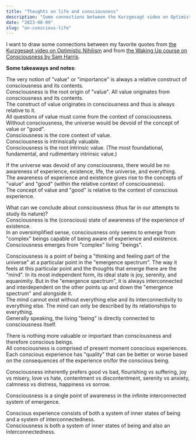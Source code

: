 ```yaml
---
title: "Thoughts on life and consciousness"
description: "Some connections between the Kurzgesagt video on Optimistic Nihilism and the Waking Up course on Consciousness by Sam Harris."
date: "2023-08-09"
slug: "on-conscious-life"
---
```


I want to draw some connections between my favorite quotes from [the Kurzgesagt video on Optimistic Nihilism](/optimistic-nihilism) and from [the Waking Up course on Consciousness by Sam Harris](/consciousness-sam-harris).

**Some takeaways and notes**:

The very notion of "value" or "importance" is always a relative construct of consciousness and its contents. <br />
Consciousness is the root origin of "value". All value originates from consciousness and its contents. <br />
The construct of value originates in consciousness and thus is always relative to it. <br />
All questions of value must come from the context of consciousness. <br />
Without consciousness, the universe would be devoid of the concept of value or "good". <br />
Consciousness is the core context of value. <br />
Consciousness is intrinsically valuable. <br />
Consciousness is the root intrinsic value. (The most foundational, fundamental, and rudimentary intrinsic value.)

If the universe was devoid of any consciousness, there would be no awareness of experience, existence, life, the universe, and everything. <br />
The awareness of experience and existence gives rise to the concepts of "value" and "good" (within the relative context of consciousness). <br />
The concept of value and "good" is relative to the context of conscious experience.

What can we conclude about consciousness (thus far in our attempts to study its nature)? <br />
Consciousness is the (conscious) state of awareness of the experience of existence. <br />
In an oversimplified sense, consciousness only seems to emerge from "complex" beings capable of being aware of experience and existence. <br />
Consciousness emerges from "complex" living "beings".

Consciousness is a point of being a "thinking and feeling part of the universe" at a particular point in the "emergence spectrum". The way it feels at this particular point and the thoughts that emerge there are the "mind". In its most independent form, its ideal state is joy, serenity, and equanimity. But in the "emergence spectrum", it is always interconnected and interdependent on the other points up and down the "emergence spectrum" and alongside it. <br />
The mind cannot exist without everything else and its interconnectivity to everything else. The mind can only be described by its relationships to everything. <br />
Generally speaking, the living "being" is directly connected to consciousness itself.

There is nothing more valuable or important than consciousness and therefore conscious beings. <br />
All consciousness is comprised of present moment conscious experiences. <br />
Each conscious experience has "quality" that can be better or worse based on the consequences of the experience on/for the conscious being.

Consciousness inherently prefers good vs bad, flourishing vs suffering, joy vs misery, love vs hate, contentment vs discontentment, serenity vs anxiety, calmness vs distress, happiness vs sorrow.

Consciousness is a single point of awareness in the infinite interconnected system of emergence.

Conscious experience consists of both a system of inner states of being and a system of interconnectedness. <br />
Consciousness is both a system of inner states of being and also an interconnectedness.
